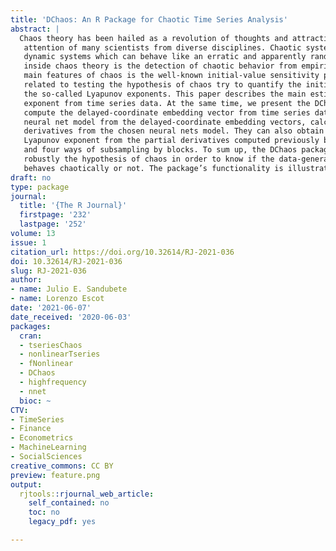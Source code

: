 ```yaml
---
title: 'DChaos: An R Package for Chaotic Time Series Analysis'
abstract: |
  Chaos theory has been hailed as a revolution of thoughts and attracting ever-increasing
   attention of many scientists from diverse disciplines. Chaotic systems are non-linear deterministic
   dynamic systems which can behave like an erratic and apparently random motion. A relevant field
   inside chaos theory is the detection of chaotic behavior from empirical time-series data. One of the
   main features of chaos is the well-known initial-value sensitivity property. Methods and techniques
   related to testing the hypothesis of chaos try to quantify the initial-value sensitive property estimating
   the so-called Lyapunov exponents. This paper describes the main estimation methods of the Lyapunov
   exponent from time series data. At the same time, we present the DChaos library. R users may
   compute the delayed-coordinate embedding vector from time series data, estimates the best-fitted
   neural net model from the delayed-coordinate embedding vectors, calculates analytically the partial
   derivatives from the chosen neural nets model. They can also obtain the neural net estimator of the
   Lyapunov exponent from the partial derivatives computed previously by two different procedures
   and four ways of subsampling by blocks. To sum up, the DChaos package allows the R users to test
   robustly the hypothesis of chaos in order to know if the data-generating process behind time series
   behaves chaotically or not. The package’s functionality is illustrated by examples.
draft: no
type: package
journal:
  title: '{The R Journal}'
  firstpage: '232'
  lastpage: '252'
volume: 13
issue: 1
citation_url: https://doi.org/10.32614/RJ-2021-036
doi: 10.32614/RJ-2021-036
slug: RJ-2021-036
author:
- name: Julio E. Sandubete
- name: Lorenzo Escot
date: '2021-06-07'
date_received: '2020-06-03'
packages:
  cran:
  - tseriesChaos
  - nonlinearTseries
  - fNonlinear
  - DChaos
  - highfrequency
  - nnet
  bioc: ~
CTV:
- TimeSeries
- Finance
- Econometrics
- MachineLearning
- SocialSciences
creative_commons: CC BY
preview: feature.png
output:
  rjtools::rjournal_web_article:
    self_contained: no
    toc: no
    legacy_pdf: yes

---
```

